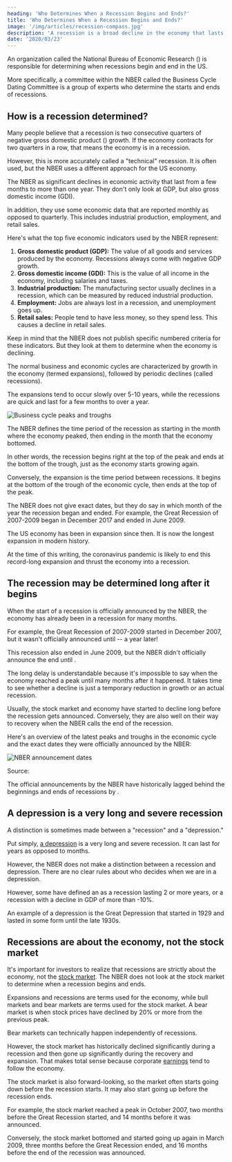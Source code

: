 ```yaml
---
heading: 'Who Determines When a Recession Begins and Ends?'
title: 'Who Determines When a Recession Begins and Ends?'
image: '/img/articles/recession-compass.jpg'
description: 'A recession is a broad decline in the economy that lasts for at least a few months. An organization called the NBER determines when recessions begin and end.'
date: '2020/03/23'
---
```


An organization called the National Bureau of Economic Research (<External url="https://www.nber.org/" text="NBER" />) is responsible for determining when recessions begin and end in the US.

More specifically, a committee within the NBER called the Business Cycle Dating Committee is a group of experts who determine the starts and ends of recessions.

## How is a recession determined?

Many people believe that a recession is two consecutive quarters of negative gross domestic product (<External url="https://en.wikipedia.org/wiki/Gross_domestic_product" text="GDP" />) growth. If the economy contracts for two quarters in a row, that means the economy is in a recession.

However, this is more accurately called a "technical" recession. It is often used, but the NBER uses a different approach for the US economy.

The NBER <External url="https://www.nber.org/cycles/recessions.html" text="defines recessions" /> as significant declines in economic activity that last from a few months to more than one year. They don't only look at GDP, but also gross domestic income (GDI).

<Text1Ad key="/who-determines-recessions/1" mobileOnly={true} />

In addition, they use some economic data that are reported monthly as opposed to quarterly. This includes industrial production, employment, and retail sales.

Here's what the top five economic indicators used by the NBER represent:

1. **Gross domestic product (GDP):** The value of all goods and services produced by the economy. Recessions always come with negative GDP growth.
2. **Gross domestic income (GDI):** This is the value of all income in the economy, including salaries and taxes.
3. **Industrial production:** The manufacturing sector usually declines in a recession, which can be measured by reduced industrial production.
4. **Employment:** Jobs are always lost in a recession, and unemployment goes up.
5. **Retail sales:** People tend to have less money, so they spend less. This causes a decline in retail sales.

Keep in mind that the NBER does not publish specific numbered criteria for these indicators. But they look at them to determine when the economy is declining.

The normal business and economic cycles are characterized by growth in the economy (termed expansions), followed by periodic declines (called recessions).

The expansions tend to occur slowly over 5-10 years, while the recessions are quick and last for a few months to over a year.

<img
	src="/img/articles/business-cycle-peaks-and-troughs.jpg"
	alt="Business cycle peaks and troughs"
	width={1200}
	height={630}
	loading="lazy"
/>

The NBER defines the time period of the recession as starting in the month where the economy peaked, then ending in the month that the economy bottomed.

In other words, the recession begins right at the top of the peak and ends at the bottom of the trough, just as the economy starts growing again.

Conversely, the expansion is the time period between recessions. It begins at the bottom of the trough of the economic cycle, then ends at the top of the peak.

The NBER does not give exact dates, but they do say in which month of the year the recession began and ended. For example, the Great Recession of 2007-2009 began in December 2017 and ended in June 2009.

The US economy has been in expansion since then. It is now the longest expansion in modern history.

At the time of this writing, the coronavirus pandemic is likely to end this record-long expansion and thrust the economy into a recession.

<Text2Ad key="/who-determines-recessions/2" />

## The recession may be determined long after it begins

When the start of a recession is officially announced by the NBER, the economy has already been in a recession for many months.

For example, the Great Recession of 2007-2009 started in December 2007, but it wasn't officially announced until <External url="https://www.nber.org/cycles/dec2008.html" text="December 2008" /> -- a year later!

This recession also ended in June 2009, but the NBER didn't officially announce the end until <External url="https://www.nber.org/cycles/sept2010.html" text="September 2010" />.

The long delay is understandable because it's impossible to say when the economy reached a peak until many months after it happened. It takes time to see whether a decline is just a temporary reduction in growth or an actual recession.

Usually, the stock market and economy have started to decline long before the recession gets announced. Conversely, they are also well on their way to recovery when the NBER calls the end of the recession.

Here's an overview of the latest peaks and troughs in the economic cycle and the exact dates they were officially announced by the NBER:

<img
	src="/img/articles/nber-announcement-dates.png"
	alt="NBER announcement dates"
	width={886}
	height={630}
	loading="lazy"
/>

Source: <External url="https://www.nber.org/cycles.html" text="The National Bureau of Economic Research" />

The official announcements by the NBER have historically lagged behind the beginnings and ends of recessions by <External url="https://www.nber.org/cycles/recessions_faq.html" text="6 to 21 months" />.

<Text3Ad key="/who-determines-recessions/3" />

## A depression is a very long and severe recession

A distinction is sometimes made between a "recession" and a "depression."

Put simply, [a depression](/recession-vs-depression/) is a very long and severe recession. It can last for years as opposed to months.

However, the NBER does not make a distinction between a recession and depression. There are no clear rules about who decides when we are in a depression.

However, some have defined an <External url="https://en.wikipedia.org/wiki/Depression_(economics)" text="economic depression" /> as a recession lasting 2 or more years, or a recession with a decline in GDP of more than -10%.

An example of a depression is the Great Depression that started in 1929 and lasted in some form until the late 1930s.

## Recessions are about the economy, not the stock market

It's important for investors to realize that recessions are strictly about the economy, not the [stock market](/stock-market-hours/). The NBER does not look at the stock market to determine when a recession begins and ends.

Expansions and recessions are terms used for the economy, while bull markets and bear markets are terms used for the stock market. A bear market is when stock prices have declined by 20% or more from the previous peak.

Bear markets can technically happen independently of recessions.

However, the stock market has historically declined significantly during a recession and then gone up significantly during the recovery and expansion. That makes total sense because corporate [earnings](/term/net-income/) tend to follow the economy.

The stock market is also forward-looking, so the market often starts going down before the recession starts. It may also start going up before the recession ends.

For example, the stock market reached a peak in October 2007, two months before the Great Recession started, and 14 months before it was announced.

Conversely, the stock market bottomed and started going up again in March 2009, three months before the Great Recession ended, and 16 months before the end of the recession was announced.
